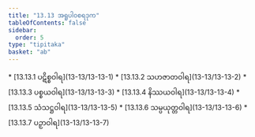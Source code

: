 ```yaml
---
title: "13.13 အရူပါဝစရဒုက"
tableOfContents: false
sidebar:
  order: 5
type: "tipitaka"
basket: "ab"
---
```



<DynamicBreadcrumb />



<TableOfContents>
* [13.13.1 ပဋိစ္စဝါရ](13-13/13-13-1)
* [13.13.2 သဟဇာတဝါရ](13-13/13-13-2)
* [13.13.3 ပစ္စယဝါရ](13-13/13-13-3)
* [13.13.4 နိဿယဝါရ](13-13/13-13-4)
* [13.13.5 သံသဋ္ဌဝါရ](13-13/13-13-5)
* [13.13.6 သမ္ပယုတ္တဝါရ](13-13/13-13-6)
* [13.13.7 ပဉှာဝါရ](13-13/13-13-7)
</TableOfContents>